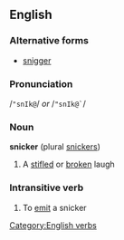 ==English==
===Alternative forms===
* [[snigger]]

===Pronunciation===
{{IPA|/ˈsnɪkə/ ''or'' /ˈsnɪkɚ/}}
{{SAMPA}} /<tt>"snIk@</tt>/ ''or'' /<tt>"snIk@`</tt>/

===Noun===
'''snicker''' (plural [[snickers]])
#A [[stifled]] or [[broken]] laugh

===Intransitive verb===
{{en-infl-reg-consonant|snicker||}}
#To [[emit]] a snicker

[[Category:English verbs]]